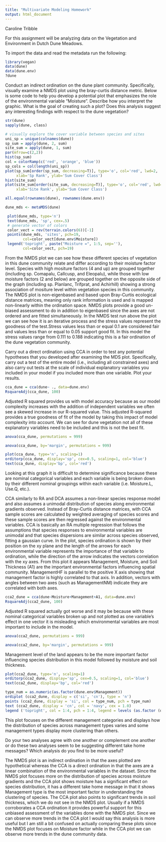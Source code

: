 ```yaml
---
title: "Multivariate Modeling Homework"
output: html_document
---
```

Caroline Tribble

For this assignment will be analyzing data on the Vegetation and Environment in Dutch Dune Meadows.

To import the data and read the metadata run the following:

```r
library(vegan)
data(dune)
data(dune.env)
?dune
```

Conduct an indirect ordination on the dune plant community. Specifically, visually examine a NMDS plot using the bray-curtis distance metric. Below is some code to help you develop a potential plot that emphasizes the role of the environmental variable “Moisture”. Describe how you interpret the graphic. What is the goal of creating such a plot? Does this analysis suggest any interesting findings with respect to the dune vegetation?
```r
str(dune)
sapply(dune, class)
```
```r
# visually explore the cover variable between species and sites
uni_sp = unique(colnames(dune))
sp_sum = apply(dune, 2, sum)
site_sum = apply(dune, 1, sum)
par(mfrow=c(2,2))
hist(sp_sum)
col = colorRamp(c('red', 'orange', 'blue'))
sp_cols = col(length(uni_sp))
plot(sp_sum[order(sp_sum, decreasing=T)], type='o', col='red', lwd=2,
     xlab='Sp Rank', ylab='Sum Cover Class')
hist(site_sum)
plot(site_sum[order(site_sum, decreasing=T)], type='o', col='red', lwd=2,
     xlab='Site Rank', ylab='Sum Cover Class')
```

```r
all.equal(rownames(dune), rownames(dune.env))
```

```r
dune_mds <- metaMDS(dune)
```
```r
 plot(dune_mds, type='n')
 text(dune_mds, 'sp', cex=.5)
 # generate vector of colors 
 color_vect = rev(terrain.colors(6))[-1]
 points(dune_mds, 'sites', pch=19, 
        col=color_vect[dune.env$Moisture])
 legend('topright', paste("Moisture =", 1:5, sep=''), 
        col=color_vect, pch=19)
``` 
From the NMDS plot we can see how these different species of vegetation in this dune community relate and differ according to their moisture factor level. Species with high mositure factors (4 and up) are grouped together (including sp. Comapalu, Callcusp, and Eleopalu), while those with low moisture factors (2 and below) are grouped together on the opposite side of the graph (including sp. Planlanc, Trifprat, and Achirhill) showing a strong association of mositure level within vegetation species in this community. The NMDS plot is non-eigenbased and based upon Bray-Curtis ecological distance matrices, meaning only rank information is used and is mapped non-linearly within the ordination space.  NMDS plots provide a good un-biased assessment to do in addition to eigenbased since the axes are not ordered and are fitted simultaneously. In the NMDS test run above the plot we can see how it is an iterative process and the stress values represent the goodness of the test.Stress values less than or equal 0.1 are considered fair and  values less than or equal to 0.05 support good fit. In this model the stress values range from 0.111 to 0.188 indicating this is a fair ordination of the dune vegetation community. 



Carry out a direct ordination using CCA in order to test any potential hypotheses that you developed after examining the MDS plot. Specifically, carry out a test of the entire model (i.e., including all constrained axes) and also carry out tests at the scale of individual explanatory variables you included in your model if you included more than one variable. Plot your results.

```r
cca_dune = cca(dune~ ., data=dune.env)
RsquareAdj(cca_dune, 100)
```
Adjusted R squared provides us with model accuracy because as our model complexity increases with the addition of independent variables we often see a skewed increase in our R-squared value. This adjusted R-squared provides a true goodness of fit of the model by taking this impact of model complexity into account. We can see for dune vegetation not all of these explanatory variables need to be included and this is not the best fit. 


```r
anova(cca_dune, permutations = 999)
```
```r
anova(cca_dune, by='margin', permutations = 999)
```
```r
plot(cca_dune, type='n', scaling=1)
orditorp(cca_dune, display='sp', cex=0.5, scaling=1, col='blue')
text(cca_dune, display='bp', col='red')
```
Looking at this graph it is difficult to determine significance because these are nominal categorical variables and each variable is being broken down by their different nominal groupings within each variable (i.e. Moisture.L, Use.Q, etc.). 

CCA similarly to RA and DCA assumes a non-linear species response model and also assumes a unimodal distribution of species along environmental gradients observed. Instead of Bray-Curtis distance matrices, with CCA sample scores are calculated by weighted averaging of species scores and these sample scores are then regressed against the environmental variables. CCA is basically an RA multiple regression that follows the assumptions that species responses to environmental variables are unimodal and that species dispersions are similar across species observed, fitting a gaussian curve. 
In the plot, species ordination is shown by their position on the xy plane and the length of the arrows for each environmental variable represents the importance of that variable to ordination, while the direction of the arrow indicates the vectors correlation with the xy axes. From this plot it appears Management, Moisture, and Soil Thickness (A1) are the important environmental factors influencing spatial community. ManagementHF is parallel to the positive X axis showing that management factor is highly correlated to that axis. In addition, vectors with angles between two axes (such as ManagementNM) indicate they are correlated with both axes.
```r
cca2_dune = cca(dune~Moisture+Management+A1, data=dune.env)
RsquareAdj(cca2_dune, 100)
```
Adjusted R squared actually got worse and it may be because with these nominal categorical variables broken up and not plotted as one variable's effect in one vector it is misleading which environmental variables are most important to include in the model.


```r
anova(cca2_dune, permutations = 999)
```
```r
anova(cca2_dune, by='margin', permutations = 999)
```
Management level of the land appears to be the more important factor influencing species distribution in this model followed by moisture and soil thickness. 

```r
plot(cca2_dune, type='n', scaling=1)
orditorp(cca2_dune, display='sp', cex=0.5, scaling=1, col='blue')
text(cca2_dune, display='bp', col='red')
```
```r
type_num = as.numeric(as.factor(dune.env$Management))
ordiplot (cca2_dune, display = c('si', 'cn'), type = 'n')
points (cca2_dune, display = 'si', col = type_num, pch = type_num)
text (cca2_dune, display = 'cn', col = 'navy', cex = 1.0)
legend ('topright', col = 1:4, pch = 1:4, legend = levels (as.factor (dune.env$Management)))
```
This plot focuses on the different management categories and displays how the distribution of species across management types varies and some management types display more clustering than others. 


Do your two analyses agree with one another or complement one another or do these two analyses seem to be suggesting different take home messages? Which analysis do you find to be more useful?

The NMDS plot is an indirect ordination in that the axes plotted are hypothetical whereas the CCA is a direct ordination in that the axes are a linear combination of the environmental variables in the dataset. Since the NMDS plot focuses more on the distribution of species across moisture gradients and the CCA plot shows moisture has a significant effect on species distribution, it has a different take home message in that it shows Management type is the most important factor in understanding the clustering of species. The CCA plot also points to significant trends in soil thickness, which we do not see in the NMDS plot. Usually if a NMDS corroborates a CCA ordination it provides powerful support for this unbiased assessment of the variables done with the NMDS plot. Since we can observe more trends in the CCA plot I would say this analysis is more useful but I am still a bit confused on actually comparing these plots since the NMDS plot focuses on Moisture factor while in the CCA plot we can observe more trends in the dune community data.





